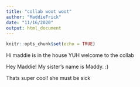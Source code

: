 ```yaml
---
title: "collab woot woot"
author: "MaddieFrick"
date: "11/16/2020"
output: html_document
---
```


```r
knitr::opts_chunk$set(echo = TRUE)
```

Hi maddie is in the house YUH welcome to the collab

Hey Maddie! My sister's name is Maddy. :)

Thats super cool! she must be sick

